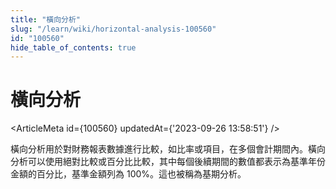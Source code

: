 ```yaml
---
title: "橫向分析"
slug: "/learn/wiki/horizontal-analysis-100560"
id: "100560"
hide_table_of_contents: true
---
```



# 橫向分析

<ArticleMeta id={100560} updatedAt={'2023-09-26 13:58:51'} />
<div className='border-solid border-b border-t-0 my-4 border-[var(--ifm-color-gray-300)]' />

橫向分析用於對財務報表數據進行比較，如比率或項目，在多個會計期間內。橫向分析可以使用絕對比較或百分比比較，其中每個後續期間的數值都表示為基準年份金額的百分比，基準金額列為 100%。這也被稱為基期分析。
